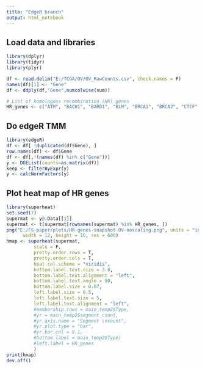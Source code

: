 ```yaml
---
title: "EdgeR branch"
output: html_notebook
---
```


## Load data and libraries
```r
library(dplyr)
library(tidyr)
library(plyr)

df <- read.delim("E:/TCGA/OV/OV_RawCounts.csv", check.names = F) 
names(df)[1] <- "Gene"
df <- ddply(df,"Gene",numcolwise(sum))

# List of homologous recombination (HR) genes
HR_genes <- c("ATM", "BACH1", "BARD1", "BLM", "BRCA1", "BRCA2", "CTCF", "CTIP", "DNA2", "EID3", "EME1", "EME2", "GEN1", "H2AFX", "HELQ", "HFM1", "KAT5", "MRE11A", "MUS81", "NBN", "NDNL2", "NFATC2IP", "NSMCE1", "NSMCE2", "NSMCE4A", "PALB2", "PARG", "PAXIP1", "POLD1", "POLD2", "POLD3", "POLD4", "PPP4C", "PPP4R1", "PPP4R2", "PPP4R4", "RAD50", "RAD51", "RAD51B", "RAD51C", "RAD51D", "RAD52", "RAD54B", "RAD54L", "RDM1", "RECQL", "RECQL5", "RMI1", "RPA1", "RPA2", "RPA3", "RPA4", "SHFM1", "SLX1A", "SLX4", "SMC5", "SMC6", "SPO11", "SSBP1", "TOP3A", "TOP3B", "TOPBP1", "UIMC1", "WRN", "XRCC2", "XRCC3")
```

## Do edgeR TMM
```r
library(edgeR)
df <- df[ !duplicated(df$Gene), ]
row.names(df) <- df$Gene
df <- df[,!(names(df) %in% c("Gene"))]
y <- DGEList(counts=as.matrix(df))
keep <- filterByExpr(y)
y <- calcNormFactors(y)
```

## Plot heat map of HR genes
```r
library(superheat)
set.seed(7)
supermat <- y@.Data[[1]]
supermat <- t(supermat[rownames(supermat) %in% HR_genes, ])
png("E:/FS-paper/plots/HR-genes-snapshot-OV-noscaling.png", units = "in",
      width = 12, height = 16, res = 600)
hmap <- superheat(supermat,
          scale = F,
          pretty.order.rows = T,
          pretty.order.cols = T,
          heat.col.scheme = "viridis",
          bottom.label.text.size = 3.6,
          bottom.label.text.alignment = "left",
          bottom.label.text.angle = 90,
          bottom.label.size = 0.07,
          left.label.size = 0.5,
          left.label.text.size = 5,
          left.label.text.alignment = "left",
          #membership.rows = main_temp2$Type,
          #yr = main_temp2$segment_count,
          #yr.axis.name = "Segment \ncount",
          #yr.plot.type = "bar",
          #yr.bar.col = 0.1,
          #bottom.label = main_temp2$Type)
          #left.label = HR_genes
          )
print(hmap)
dev.off()
```
